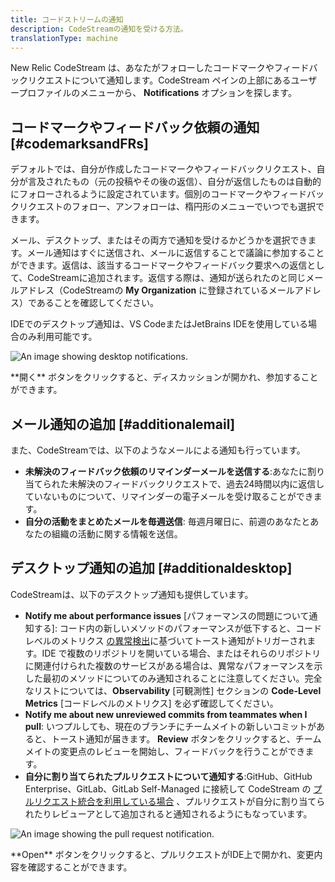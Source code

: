 ```yaml
---
title: コードストリームの通知
description: CodeStreamの通知を受ける方法。
translationType: machine
---
```




New Relic CodeStream は、あなたがフォローしたコードマークやフィードバックリクエストについて通知します。CodeStream ペインの上部にあるユーザープロファイルのメニューから、 **Notifications** オプションを探します。

## コードマークやフィードバック依頼の通知 [#codemarksandFRs]

デフォルトでは、自分が作成したコードマークやフィードバックリクエスト、自分が言及されたもの（元の投稿やその後の返信）、自分が返信したものは自動的にフォローされるように設定されています。個別のコードマークやフィードバックリクエストのフォロー、アンフォローは、楕円形のメニューでいつでも選択できます。

メール、デスクトップ、またはその両方で通知を受けるかどうかを選択できます。メール通知はすぐに送信され、メールに返信することで議論に参加することができます。返信は、該当するコードマークやフィードバック要求への返信として、CodeStreamに追加されます。返信する際は、通知が送られたのと同じメールアドレス（CodeStreamの **My Organization** に登録されているメールアドレス）であることを確認してください。

IDEでのデスクトップ通知は、VS CodeまたはJetBrains IDEを使用している場合のみ利用可能です。

<img
  title="Desktop notifications"
  alt="An image showing desktop notifications."
  src={codestreamCodestreamDesktopNotification}
/>

<figcaption>
  **開く** ボタンをクリックすると、ディスカッションが開かれ、参加することができます。
</figcaption>

## メール通知の追加 [#additionalemail]

また、CodeStreamでは、以下のようなメールによる通知も行っています。

* **未解決のフィードバック依頼のリマインダーメールを送信する**:あなたに割り当てられた未解決のフィードバックリクエストで、過去24時間以内に返信していないものについて、リマインダーの電子メールを受け取ることができます。
* **自分の活動をまとめたメールを毎週送信**: 毎週月曜日に、前週のあなたとあなたの組織の活動に関する情報を送信。

## デスクトップ通知の追加 [#additionaldesktop]

CodeStreamは、以下のデスクトップ通知も提供しています。

* **Notify me about performance issues** \[パフォーマンスの問題について通知する]: コード内の新しいメソッドのパフォーマンスが低下すると、コード レベルのメトリクス [の異常検出](/docs/codestream/how-use-codestream/performance-monitoriing#clm-anomalies)に基づいてトースト通知がトリガーされます。IDE で複数のリポジトリを開いている場合、またはそれらのリポジトリに関連付けられた複数のサービスがある場合は、異常なパフォーマンスを示した最初のメソッドについてのみ通知されることに注意してください。完全なリストについては、**Observability** \[可観測性] セクションの **Code-Level Metrics** \[コードレベルのメトリクス] を必ず確認してください。
* **Notify me about new unreviewed commits from teammates when I pull**: いつプルしても、現在のブランチにチームメイトの新しいコミットがあると、トースト通知が届きます。 **Review** ボタンをクリックすると、チームメイトの変更点のレビューを開始し、フィードバックを行うことができます。
* **自分に割り当てられたプルリクエストについて通知する**:GitHub、GitHub Enterprise、GitLab、GitLab Self-Managed に接続して CodeStream の [プルリクエスト統合を利用している場合](/docs/codestream/how-use-codestream/pull-requests) 、プルリクエストが自分に割り当てられたりレビューアとして追加されると通知されるようにもなっています。

<img
  title="Pull request"
  alt="An image showing the pull request notification."
  src={codestreamCodestreamPullRequestNotification}
/>

<figcaption>
  **Open** ボタンをクリックすると、プルリクエストがIDE上で開かれ、変更内容を確認することができます。
</figcaption>